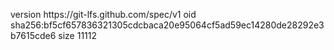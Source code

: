 version https://git-lfs.github.com/spec/v1
oid sha256:bf5cf657836321305cdcbaca20e95064cf5ad59ec14280de28292e3b7615cde6
size 11112
